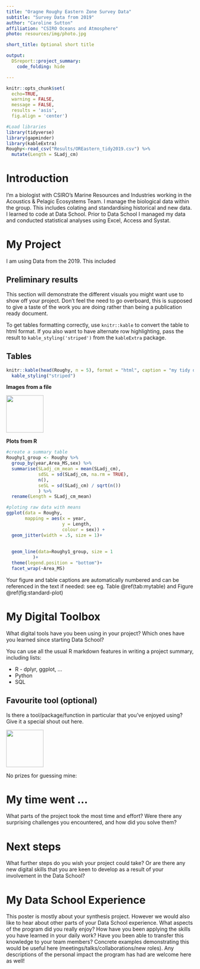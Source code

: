 ```yaml
---
title: "Oragne Roughy Eastern Zone Survey Data"
subtitle: "Survey Data from 2019"
author: "Caroline Sutton"
affiliation: "CSIRO Oceans and Atmosphere"
photo: resources/img/photo.jpg

short_title: Optional short title

output: 
  DSreport::project_summary:
    code_folding: hide

---
```

```r
knitr::opts_chunk$set(
  echo=TRUE,
  warning = FALSE,
  message = FALSE,
  results = 'asis',
  fig.align = 'center')

#Load libraries
library(tidyverse)
library(gapminder)
library(kableExtra)
Roughy<-read_csv("Results/OREastern_tidy2019.csv") %>% 
  mutate(Length = SLadj_cm)
```
# Introduction
I'm a biologist with CSIRO's Marine Resources and Industries working in the Acoustics & Pelagic Ecosystems Team. I manage the biological data within the group. This includes colating and standardising historical and new data. I learned to code at Data School. Prior to Data School I managed my data and conducted statistical analyses using Excel, Access and Systat.

# My Project
I am using Data from the 2019. This included

## Preliminary results

This section will demonstrate the different visuals you might want use to show off your 
project. Don't feel the need to go overboard, this is supposed to give a taste of the work you are
doing rather than being a publication ready document.

To get tables formatting correctly, use `knitr::kable` to convert the table to html format. If
you also want to have alternate row highlighting, pass the result to `kable_styling('striped')` 
from the `kableExtra` package.

**Tables**
---
```r
knitr::kable(head(Roughy, n = 5), format = "html", caption = "my tidy data") %>% 
  kable_styling("striped")
```

**Images from a file**

![](resources/img/tidyverse.png){width=100px}

**Plots from R**

```r
#create a summary table
Roughy1_group <- Roughy %>% 
  group_by(year,Area_MS,sex) %>% 
  summarise(SLadj_cm_mean = mean(SLadj_cm),
            sdSL = sd(SLadj_cm, na.rm = TRUE),
            n(),
            seSL = sd(SLadj_cm) / sqrt(n())
            ) %>% 
  rename(Length = SLadj_cm_mean)

#ploting raw data with means
ggplot(data = Roughy,
       mapping = aes(x = year,
                     y = Length,
                     colour = sex)) +
  geom_jitter(width = .5, size = 1)+
    
    
  geom_line(data=Roughy1_group, size = 1
          )+
  theme(legend.position = "bottom")+
  facet_wrap(~Area_MS)
```

Your figure and table captions are automatically numbered and can be referenced in the text
if needed: see eg. Table \@ref(tab:mytable) and Figure \@ref(fig:standard-plot)

# My Digital Toolbox

What digital tools have you been using in your project? Which ones have you learned since starting 
Data School?

You can use all the usual R markdown features in writing a project summary, including lists:

* R - dplyr, ggplot, ...
* Python
* SQL

## Favourite tool (optional)

Is there a tool/package/function in particular that you've enjoyed using? Give it a special shout out here.

![](https://raw.githubusercontent.com/tidyverse/ggplot2/master/man/figures/logo.png){.pull-right width=100px}

No prizes for guessing mine:

# My time went ...

What parts of the project took the most time and effort? Were there any surprising challenges you
encountered, and how did you solve them?

# Next steps

What further steps do you wish your project could take? Or are there any new digital skills that you
are keen to develop as a result of your involvement in the Data School?

# My Data School Experience

This poster is mostly about your synthesis project. However we would also like to hear about other
parts of your Data School experience. What aspects of the program did you really enjoy? How have you
been applying the skills you have learned in your daily work? Have you been able to transfer this 
knowledge to your team members? Concrete examples demonstrating this would be useful here
(meetings/talks/collaborations/new roles). Any descriptions of the personal impact the program has 
had are welcome here as well!
